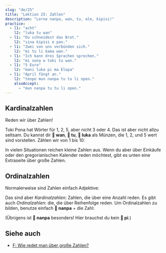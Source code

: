 ```yaml
---
slug: "de/25"
title: "Lektion 25: Zahlen"
description: "Lerne nanpa, wan, tu, ale, kipisi!"
practice:
  - l1: "acht"
    l2: "luka tu wan"
  - l1: "Du schneidest das Brot."
    l2: "sina kipisi e pan."
  - l1: "Zwei von uns verbünden sich."
    l2: "mi tu li kama wan."
  - l1: "Ich kann drei Sprachen sprechen."
    l2: "mi sona e toki tu wan."
  - l1: "5 Euro"
    l2: "mani luka pi ma Elopa"
  - l1: "April fängt an."
    l2: "tenpo mun nanpa tu tu li open."
    alsoAccept:
      - "mun nanpa tu tu li open."
---
```



## Kardinalzahlen

Reden wir über Zahlen!

<List>
  <Word sl="wan" m="eins, vereint" />
  <Word sl="tu" m="zwei, getrennt" />
  <Word sl="luka" m="fünf, Hand" />
  <Word sl="mute" m="viel" />
  <Word sl="ale" m="alles, jedes" />
  <Word sl="kipisi" m="Stück, Teil, teilen" />
</List>

Toki Pona hat Wörter für 1, 2, 5, aber nicht 3 oder 4. Das ist aber nicht allzu seltsam. Du kannst dir **󱥳 wan**, **󱥮 tu**, **󱤭 luka** als Münzen, die 1, 2, und 5 wert sind vorstellen. Zählen wir von 1 bis 10:

<List>
    <Word sl="wan" m="eins" />
    <Word sl="tu" m="zwei" />
    <Word sl="tu wan" m="drei" />
    <Word sl="tu tu" m="vier" />
    <Word sl="luka" m="fünf" />
    <Word sl="luka wan" m="sechs" />
    <Word sl="luka tu" m="sieben" />
    <Word sl="luka tu wan" m="acht" />
    <Word sl="luka tu tu" m="neun" />
    <Word sl="luka luka" m="zehn" />
</List>

In vielen Situationen reichen kleine Zahlen aus. Wenn du aber über Einkäufe oder den gregorianischen Kalender reden möchtest, gibt es unten eine Extraseite über große Zahlen.

## Ordinalzahlen

Normalerweise sind Zahlen einfach Adjektive:

<List>
    <Word sl="kala wan" m="ein Fisch" />
    <Word sl="soko tu tu" m="vier Pilze" />
    <Word sl="mun luka" m="fünf Monate" />
</List>

Das sind aber *Kardinalzahlen*: Zahlen, die über eine Anzahl reden. Es gibt auch *Ordinalzahlen*: die, die über Reihenfolge reden. Um Ordinalzahlen zu bilden, benutze einfach **󱤽 nanpa** + die Zahl:

<List>
    <Word sl="nanpa" m="Zahl, der ...-te" />
    <Word sl="kala nanpa wan" m="der erste Fisch" />
    <Word sl="soko nanpa tu tu" m="der vierte Pilz" />
    <Word sl="mun nanpa luka" m="der fünfte Monat" />
</List>

(Übrigens ist **󱤽 nanpa** besonders! Hier brauchst du kein **󱥍 pi**.)

<Practice exercises={frontmatter.practice} client:load />

## Siehe auch
* [F: Wie redet man über große Zahlen?](de/large-numbers/)
